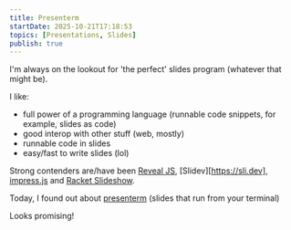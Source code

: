 ```yaml
---
title: Presenterm
startDate: 2025-10-21T17:18:53
topics: [Presentations, Slides]
publish: true
---
```


I'm always on the lookout for 'the perfect' slides program (whatever that might be).

I like:
- full power of a programming language (runnable code snippets, for example, slides as code)
- good interop with other stuff (web, mostly)
- runnable code in slides
- easy/fast to write slides (lol)

Strong contenders are/have been [Reveal JS](https://revealjs.com), [Slidev][https://sli.dev], [impress.js](https://impress.js.org/) and [Racket Slideshow](https://docs.racket-lang.org/slideshow/).

Today, I found out about [presenterm](https://mfontanini.github.io/presenterm/introduction.html) (slides that run from your terminal)

Looks promising!
